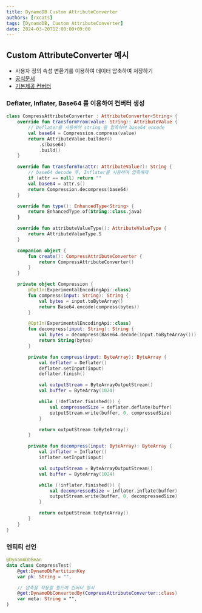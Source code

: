 ```yaml
---
title: DynamoDB Custom AttributeConverter
authors: [rxcats]
tags: [DynamoDB, Custom AttributeConverter]
date: 2024-03-20T12:00:00+09:00
---
```


## Custom AttributeConverter 예시

- 사용자 정의 속성 변환기를 이용하여 데이터 압축하여 저장하기
- [공식문서](https://docs.aws.amazon.com/ko_kr/sdk-for-java/latest/developer-guide/ddb-en-client-adv-features-conversion.html)
- [기본제공 컨버터](https://sdk.amazonaws.com/java/api/latest/software/amazon/awssdk/enhanced/dynamodb/AttributeConverter.html)

### Deflater, Inflater, Base64 를 이용하여 컨버터 생성

```kotlin
class CompressAttributeConverter : AttributeConverter<String> {
    override fun transformFrom(value: String): AttributeValue {
        // Deflater를 사용하여 string 을 압축하여 base64 encode
        val base64 = Compression.compress(value)
        return AttributeValue.builder()
            .s(base64)
            .build()
    }

    override fun transformTo(attr: AttributeValue?): String {
        // base64 decode 후, Inflater를 사용하여 압축해제
        if (attr == null) return ""
        val base64 = attr.s()
        return Compression.decompress(base64)
    }

    override fun type(): EnhancedType<String> {
        return EnhancedType.of(String::class.java)
    }

    override fun attributeValueType(): AttributeValueType {
        return AttributeValueType.S
    }

    companion object {
        fun create(): CompressAttributeConverter {
            return CompressAttributeConverter()
        }
    }

    private object Compression {
        @OptIn(ExperimentalEncodingApi::class)
        fun compress(input: String): String {
            val bytes = input.toByteArray()
            return Base64.encode(compress(bytes))
        }

        @OptIn(ExperimentalEncodingApi::class)
        fun decompress(input: String): String {
            val bytes = decompress(Base64.decode(input.toByteArray()))
            return String(bytes)
        }

        private fun compress(input: ByteArray): ByteArray {
            val deflater = Deflater()
            deflater.setInput(input)
            deflater.finish()

            val outputStream = ByteArrayOutputStream()
            val buffer = ByteArray(1024)

            while (!deflater.finished()) {
                val compressedSize = deflater.deflate(buffer)
                outputStream.write(buffer, 0, compressedSize)
            }

            return outputStream.toByteArray()
        }

        private fun decompress(input: ByteArray): ByteArray {
            val inflater = Inflater()
            inflater.setInput(input)

            val outputStream = ByteArrayOutputStream()
            val buffer = ByteArray(1024)

            while (!inflater.finished()) {
                val decompressedSize = inflater.inflate(buffer)
                outputStream.write(buffer, 0, decompressedSize)
            }

            return outputStream.toByteArray()
        }
    }
}
```

### 엔티티 선언

```kotlin
@DynamoDbBean
data class CompressTest(
    @get:DynamoDbPartitionKey
    var pk: String = "",

    // 압축을 적용할 필드에 컨버터 명시
    @get:DynamoDbConvertedBy(CompressAttributeConverter::class)
    var meta: String = "",
)

```
